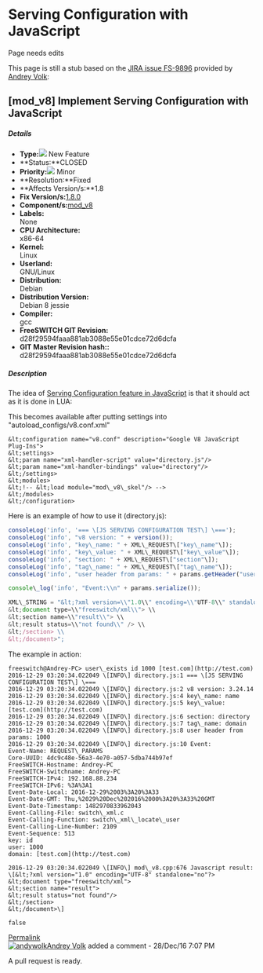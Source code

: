 
# Serving Configuration with JavaScript 

 

Page needs edits

This page is still a stub based on the [JIRA issue FS-9896](https://freeswitch.org/jira/browse/FS-9896) provided by [Andrey Volk](https://freeswitch.org/confluence/display/~Lorni):

## \[mod_v8\] Implement Serving Configuration with JavaScript

##### Details

* **Type:**![](https://freeswitch.org/jira/secure/viewavatar?size=xsmall&avatarId=11631&avatarType=issuetype) New Feature
* **Status:**CLOSED
* **Priority:**![](https://freeswitch.org/jira/images/icons/priorities/minor.svg) Minor
* **Resolution:**Fixed
* **Affects Version/s:**1.8
* **Fix Version/s:**[1.8.0](https://freeswitch.org/jira/issues/?jql=project+%3D+FS+AND+fixVersion+%3D+1.8.0 "1.8.0 ")
* **Component/s:**[mod\_v8](https://freeswitch.org/jira/issues/?jql=project+%3D+FS+AND+component+%3D+mod%5Fv8 "mod_v8 ")
* **Labels:**  
None
* **CPU Architecture:**  
x86-64
* **Kernel:**  
Linux
* **Userland:**  
GNU/Linux
* **Distribution:**  
Debian
* **Distribution Version:**  
Debian 8 jessie
* **Compiler:**  
gcc
* **FreeSWITCH GIT Revision:**  
d28f29594faaa881ab3088e55e01cdce72d6dcfa
* **GIT Master Revision hash::**  
d28f29594faaa881ab3088e55e01cdce72d6dcfa

  
##### Description

The idea of [Serving Configuration feature in JavaScript](https://wiki.freeswitch.org/wiki/Mod%5Flua/Serving%5FConfiguration) is that it should act as it is done in LUA:


This becomes available after putting settings into "autoload\_configs/v8.conf.xml"

```shell
&lt;configuration name="v8.conf" description="Google V8 JavaScript Plug-Ins">  
&lt;settings>  
&lt;param name="xml-handler-script" value="directory.js"/>  
&lt;param name="xml-handler-bindings" value="directory"/>  
&lt;/settings>  
&lt;modules>  
&lt;!-- &lt;load module="mod\_v8\_skel"/> -->  
&lt;/modules>  
&lt;/configuration>
```

Here is an example of how to use it (directory.js):  

```javascript
consoleLog('info', '=== \[JS SERVING CONFIGURATION TEST\] \===');  
consoleLog('info', "v8 version: " + version());  
consoleLog('info', "key\_name: " + XML\_REQUEST\["key\_name"\]);  
consoleLog('info', "key\_value: " + XML\_REQUEST\["key\_value"\]);  
consoleLog('info', "section: " + XML\_REQUEST\["section"\]);  
consoleLog('info', "tag\_name: " + XML\_REQUEST\["tag\_name"\]);  
consoleLog('info', "user header from params: " + params.getHeader("user"));

console\_log('info', "Event:\\n" + params.serialize());

XML\_STRING = "&lt;?xml version=\\"1.0\\" encoding=\\"UTF-8\\" standalone=\\"no\\"?> \\  
&lt;document type=\\"freeswitch/xml\\"> \\  
&lt;section name=\\"result\\"> \\  
&lt;result status=\\"not found\\" /> \\  
&lt;/section> \\  
&lt;/document>";  
```

The example in action:

```shell
freeswitch@Andrey-PC> user\_exists id 1000 [test.com](http://test.com)  
2016-12-29 03:20:34.022049 \[INFO\] directory.js:1 === \[JS SERVING CONFIGURATION TEST\] \===  
2016-12-29 03:20:34.022049 \[INFO\] directory.js:2 v8 version: 3.24.14  
2016-12-29 03:20:34.022049 \[INFO\] directory.js:4 key\_name: name  
2016-12-29 03:20:34.022049 \[INFO\] directory.js:5 key\_value: [test.com](http://test.com)  
2016-12-29 03:20:34.022049 \[INFO\] directory.js:6 section: directory  
2016-12-29 03:20:34.022049 \[INFO\] directory.js:7 tag\_name: domain  
2016-12-29 03:20:34.022049 \[INFO\] directory.js:8 user header from params: 1000  
2016-12-29 03:20:34.022049 \[INFO\] directory.js:10 Event:  
Event-Name: REQUEST\_PARAMS  
Core-UUID: 4dc9c48e-56a3-4e70-a057-5dba744b97ef  
FreeSWITCH-Hostname: Andrey-PC  
FreeSWITCH-Switchname: Andrey-PC  
FreeSWITCH-IPv4: 192.168.88.234  
FreeSWITCH-IPv6: %3A%3A1  
Event-Date-Local: 2016-12-29%2003%3A20%3A33  
Event-Date-GMT: Thu,%2029%20Dec%202016%2000%3A20%3A33%20GMT  
Event-Date-Timestamp: 1482970833962043  
Event-Calling-File: switch\_xml.c  
Event-Calling-Function: switch\_xml\_locate\_user  
Event-Calling-Line-Number: 2109  
Event-Sequence: 513  
key: id  
user: 1000  
domain: [test.com](http://test.com)

2016-12-29 03:20:34.022049 \[INFO\] mod\_v8.cpp:676 Javascript result: \[&lt;?xml version="1.0" encoding="UTF-8" standalone="no"?>  
&lt;document type="freeswitch/xml">  
&lt;section name="result">  
&lt;result status="not found"/>  
&lt;/section>  
&lt;/document>\]

false
```


[Permalink](https://freeswitch.org/jira/browse/FS-9896?focusedCommentId=68600&page=com.atlassian.jira.plugin.system.issuetabpanels:comment-tabpanel#comment-68600 "Right click and copy link for a permanent link to this comment.")  
[![andywolk](https://freeswitch.org/jira/secure/useravatar?size=xsmall&ownerId=andywolk&avatarId=12520)Andrey Volk](https://freeswitch.org/jira/secure/ViewProfile.jspa?name=andywolk) added a comment - 28/Dec/16 7:07 PM

A pull request is ready.

  

